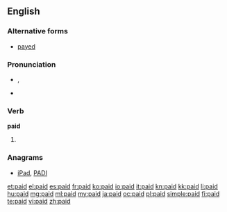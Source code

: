 ==English==

{{rank|brother|I've|longer|476|paid|art|neither|suddenly}}

===Alternative forms===
* [[payed]] {{italbrac|archaic}}

===Pronunciation===
* {{IPA|/ˈpeɪd/}}, {{SAMPA|/'peId/}}
* {{audio|en-us-paid.ogg|Audio (US)}}
*: {{rhymes|eɪd}}

===Verb===
'''paid'''

# {{past of|[[pay]]}}

===Anagrams===
* [[iPad#English|iPad]], [[PADI#English|PADI]]

[[et:paid]]
[[el:paid]]
[[es:paid]]
[[fr:paid]]
[[ko:paid]]
[[io:paid]]
[[it:paid]]
[[kn:paid]]
[[kk:paid]]
[[li:paid]]
[[hu:paid]]
[[mg:paid]]
[[ml:paid]]
[[my:paid]]
[[ja:paid]]
[[oc:paid]]
[[pl:paid]]
[[simple:paid]]
[[fi:paid]]
[[te:paid]]
[[vi:paid]]
[[zh:paid]]